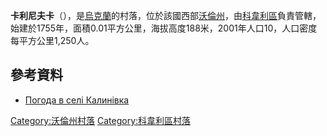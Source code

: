 {{coord|51|12|4|N|24|33|34|E|scale:30000|display=title}}

'''卡利尼夫卡'''（{{lang-uk|Калинівка}}），是[[烏克蘭|烏克蘭]]的村落，位於該國西部[[沃倫州|沃倫州]]，由[[科韋利區|科韋利區]]負責管轄，始建於1755年，面積0.01平方公里，海拔高度188米，2001年人口10，人口密度每平方公里1,250人。

==參考資料==
* [http://weather.in.ua/ua/volynskaja/9821 Погода в селі Калинівка] {{Wayback|url=http://weather.in.ua/ua/volynskaja/9821 |date=20160305080612 }}

[[Category:沃倫州村落|Category:沃倫州村落]]
[[Category:科韋利區村落|Category:科韋利區村落]]


{{Volyn-geo-stub}}